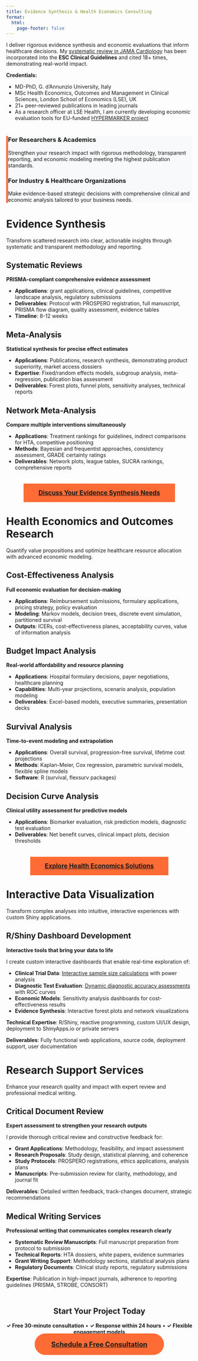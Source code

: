 ```yaml
---
title: Evidence Synthesis & Health Economics Consulting
format:
  html:
    page-footer: false
---
```


I deliver rigorous evidence synthesis and economic evaluations that inform healthcare decisions. My [systematic review in JAMA Cardiology](pubs/jamacard2023/index.qmd) has been incorporated into the **ESC Clinical Guidelines** and cited 18+ times, demonstrating real-world impact.

**Credentials:**

- MD-PhD, G. d'Annunzio University, Italy
- MSc Health Economics, Outcomes and Management in Clinical Sciences, London School of Economics (LSE), UK
- 21+ peer-reviewed publications in leading journals
- As a research officer at LSE Health, I am currently developing economic evaluation tools for EU-funded [HYPERMARKER project](https://www.hypermarker.eu/)

::: {.callout-tip appearance="minimal" style="background-color: #f8f9fa; border-left: 5px solid #ff6b35; margin: 40px 0;"}
###
### For Researchers & Academics
Strengthen your research impact with rigorous methodology, transparent reporting, and economic modeling meeting the highest publication standards.

### For Industry & Healthcare Organizations
Make evidence-based strategic decisions with comprehensive clinical and economic analysis tailored to your business needs.
:::

# Evidence Synthesis

Transform scattered research into clear, actionable insights through systematic and transparent methodology and reporting.

## Systematic Reviews
**PRISMA-compliant comprehensive evidence assessment**

- **Applications**: grant applications, clinical guidelines, competitive landscape analysis, regulatory submissions
- **Deliverables**: Protocol with PROSPERO registration, full manuscript, PRISMA flow diagram, quality assessment, evidence tables
- **Timeline**: 8-12 weeks

## Meta-Analysis
**Statistical synthesis for precise effect estimates**

- **Applications**: Publications, research synthesis, demonstrating product superiority, market access dossiers
- **Expertise**: Fixed/random effects models, subgroup analysis, meta-regression, publication bias assessment
- **Deliverables**: Forest plots, funnel plots, sensitivity analyses, technical reports

## Network Meta-Analysis
**Compare multiple interventions simultaneously**

- **Applications**: Treatment rankings for guidelines, indirect comparisons for HTA, competitive positioning
- **Methods**: Bayesian and frequentist approaches, consistency assessment, GRADE certainty ratings
- **Deliverables**: Network plots, league tables, SUCRA rankings, comprehensive reports

::: {style="text-align: center; margin: 50px 0;"}
[**Discuss Your Evidence Synthesis Needs**](contact.qmd){.btn .btn-primary .btn-lg style="padding: 15px 40px; font-size: 1.2em; background-color: #ff6b35; border-color: #ff6b35;"}
:::

# Health Economics and Outcomes Research

Quantify value propositions and optimize healthcare resource allocation with advanced economic modeling.

## Cost-Effectiveness Analysis
**Full economic evaluation for decision-making**

- **Applications**: Reimbursement submissions, formulary applications, pricing strategy, policy evaluation
- **Modeling**: Markov models, decision trees, discrete event simulation, partitioned survival
- **Outputs**: ICERs, cost-effectiveness planes, acceptability curves, value of information analysis

## Budget Impact Analysis
**Real-world affordability and resource planning**

- **Applications**: Hospital formulary decisions, payer negotiations, healthcare planning
- **Capabilities**: Multi-year projections, scenario analysis, population modeling
- **Deliverables**: Excel-based models, executive summaries, presentation decks

## Survival Analysis
**Time-to-event modeling and extrapolation**

- **Applications**: Overall survival, progression-free survival, lifetime cost projections
- **Methods**: Kaplan-Meier, Cox regression, parametric survival models, flexible spline models
- **Software**: R (survival, flexsurv packages)

## Decision Curve Analysis
**Clinical utility assessment for predictive models**

- **Applications**: Biomarker evaluation, risk prediction models, diagnostic test evaluation
- **Deliverables**: Net benefit curves, clinical impact plots, decision thresholds

::: {style="text-align: center; margin: 50px 0;"}
[**Explore Health Economics Solutions**](contact.qmd){.btn .btn-primary .btn-lg style="padding: 15px 40px; font-size: 1.2em; background-color: #ff6b35; border-color: #ff6b35;"}
:::

# Interactive Data Visualization

Transform complex analyses into intuitive, interactive experiences with custom Shiny applications.

## R/Shiny Dashboard Development
**Interactive tools that bring your data to life**

I create custom interactive dashboards that enable real-time exploration of:

- **Clinical Trial Data**: [Interactive sample size calculations](portfolio/rct/index.qmd) with power analysis
- **Diagnostic Test Evaluation**: [Dynamic diagnostic accuracy assessments](portfolio/dta/index.qmd) with ROC curves
- **Economic Models**: Sensitivity analysis dashboards for cost-effectiveness results
- **Evidence Synthesis**: Interactive forest plots and network visualizations

**Technical Expertise**: R/Shiny, reactive programming, custom UI/UX design, deployment to ShinyApps.io or private servers

**Deliverables**: Fully functional web applications, source code, deployment support, user documentation


# Research Support Services

Enhance your research quality and impact with expert review and professional medical writing.

## Critical Document Review
**Expert assessment to strengthen your research outputs**

I provide thorough critical review and constructive feedback for:

- **Grant Applications**: Methodology, feasibility, and impact assessment
- **Research Proposals**: Study design, statistical planning, and coherence
- **Study Protocols**: PROSPERO registrations, ethics applications, analysis plans
- **Manuscripts**: Pre-submission review for clarity, methodology, and journal fit

**Deliverables**: Detailed written feedback, track-changes document, strategic recommendations

## Medical Writing Services
**Professional writing that communicates complex research clearly**

- **Systematic Review Manuscripts**: Full manuscript preparation from protocol to submission
- **Technical Reports**: HTA dossiers, white papers, evidence summaries
- **Grant Writing Support**: Methodology sections, statistical analysis plans
- **Regulatory Documents**: Clinical study reports, regulatory submissions

**Expertise**: Publication in high-impact journals, adherence to reporting guidelines (PRISMA, STROBE, CONSORT)

::: {.callout-note appearance="simple" icon=false style="margin: 50px 0; text-align: center;"}
## Start Your Project Today

**✓ Free 30-minute consultation** • **✓ Response within 24 hours** • **✓ Flexible engagement models**

[**Schedule a Free Consultation**](contact.qmd){.btn .btn-primary .btn-lg style="padding: 18px 45px; font-size: 1.3em; border-radius: 30px; background-color: #ff6b35; border-color: #ff6b35;"}
:::

<style>
/* Hide only the custom CTA footer */
.custom-cta-footer,
div[style*="background-color: #2c3d50"] {
  display: none !important;
}
</style>